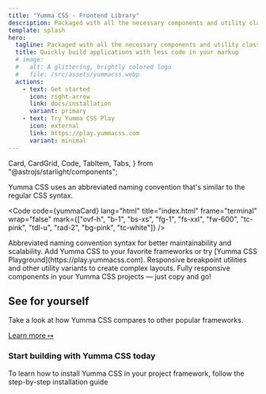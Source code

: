 ```yaml
---
title: "Yumma CSS - Frontend Library"
description: Packaged with all the necessary components and utility classes to facilitate the transition of your applications from development to production.
template: splash
hero:
  tagline: Packaged with all the necessary components and utility classes to facilitate the transition of your applications from development to production.
  title: Quickly build applications with less code in your markup
  # image:
  #   alt: A glittering, brightly colored logo
  #   file: /src/assets/yummacss.webp
  actions:
    - text: Get started
      icon: right-arrow
      link: docs/installation
      variant: primary
    - text: Try Yumma CSS Play
      icon: external
      link: https://play.yummacss.com
      variant: minimal
---
```


  Card,
  CardGrid,
  Code,
  TabItem,
  Tabs,
} from "@astrojs/starlight/components";


<Card title="But, why?">
  Yumma CSS uses an abbreviated naming convention that's similar to the regular
  CSS syntax.

  <Code code={yummaCard} lang="html" title="index.html" frame="terminal" wrap="false" mark={["ovf-h", "b-1", "bs-xs", "fg-1", "fs-xxl", "fw-600", "tc-pink", "tdl-u", "rad-2", "bg-pink", "tc-white"]} />
</Card>

<CardGrid stagger>
  <Card title="Abbreviated syntax" icon="rocket">
    Abbreviated naming convention syntax for better maintainability and
    scalability.
  </Card>
  <Card title="Integrations" icon="heart">
    Add Yumma CSS to your favorite frameworks or try [Yumma CSS
    Playground](https://play.yummacss.com).
  </Card>
  <Card title="Responsive design" icon="external">
    Responsive breakpoint utilities and other utility variants to create complex
    layouts.
  </Card>
  <Card title="Components" icon="puzzle">
    Fully responsive components in your Yumma CSS projects — just copy and go!
  </Card>
</CardGrid>


## See for yourself

Take a look at how Yumma CSS compares to other popular frameworks.

[Learn more ↦](http://localhost:4321/docs/installation#concepts)

<Tabs>
  <TabItem label="Yumma CSS">
    <Preview data={yummaCard} usePadding useCenter useHeight="360px" useVersion="release" />
  </TabItem>

  <TabItem label="Tailwind CSS">
    <Preview data={tailwindCard} usePadding useCenter useHeight="360px" useExternal="https://cdn.jsdelivr.net/npm/tailwindcss@latest/dist/tailwind.min.css" />
  </TabItem>
</Tabs>

<h3 class="ta-c mb-8">Start building with Yumma CSS today</h3>

<Card title="Create a new project">
  To learn how to install Yumma CSS in your project framework, follow the
  step-by-step installation guide

  <Code code="npm install yummacss@latest" lang="bash" title="Installing dependencies..." />
</Card>